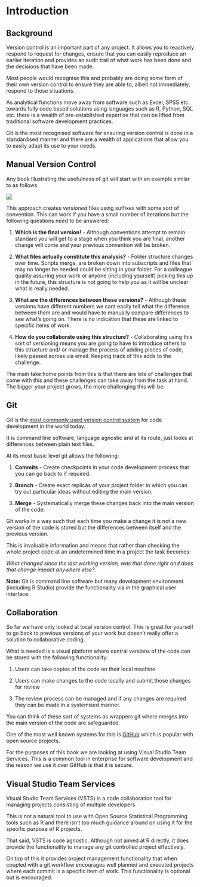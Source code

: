 # Introduction {#intro}

## Background

Version control is an important part of any project. It allows you to reactively respond to request for changes, ensure that you can easily reproduce an earlier iteration and provides an audit trail of what work has been done and the decisions that have been made. 

Most people would recognise this and probably are doing some form of their own version control to ensure they are able to, albeit not immediately, respond to these situations. 

As analytical functions move away from software such as Excel, SPSS etc. towards fully code based solutions using languages such as R, Python, SQL etc. there is a wealth of pre-established expertise that can be lifted from traditional software development practices. 

Git is the most recognised software for ensuring version control is done in a standardised manner and there are a wealth of applications that allow you to easily adapt its use to your needs.

## Manual Version Control

Any book illustrating the usefulness of git will start with an example similar to as follows.

![](www/manual_version_control.png)

This approach creates *versioned* files using suffixes with some sort of convention. This can work if you have a small number of iterations but the following questions need to be answered:

1. **Which is the final version!** - Although conventions attempt to remain standard you will get to a stage when you think you are final, another change will come and your previous convention will be broken. 

2. **What files actually constitute this analysis?** - Folder structure changes over time. Scripts merge, are broken down into subscripts and files that may no longer be needed could be sitting in your folder. For a colleague quality assuring your work or anyone (including yourself) picking this up in the future, this structure is not going to help you as it will be unclear what is really needed. 

3. **What are the differences between these versions?** - Although these versions have different numbers we cant easily tell what the difference between them are and would have to manually compare differences to see what's going on. There is no indication that these are linked to specific items of work.

4. **How do you collaborate using this structure?** - Collaborating using this sort of versioning means you are going to have to introduce others to this structure and/ or manage the process of adding pieces of code, likely passed across via email. Keeping track of this adds to the challenge.

The main take home points from this is that there are lots of challenges that come with this and these challenges can take away from the task at hand. The bigger your project grows, the more challenging this will be. 

## Git

Git is the [most commonly used version control system](https://insights.stackoverflow.com/survey/2015#tech-sourcecontrol) for code development in the world today. 

It is command line software, language agnostic and at its route, just looks at differences between plain text files.

At its most basic level git allows the following:

1. **Commits** - Create checkpoints in your code development process that you can go back to if required. 

2. **Branch** - Create exact replicas of your project folder in which you can try out particular ideas without editing the main version. 

3. **Merge** - Systematically merge these changes back into the main version of the code.

Git works in a way such that each time you make a change it is not a new version of the code is stored but the differences between itself and the previous version. 

This is invaluable information and means that rather than checking the whole project code at an undetermined time in a project the task becomes:

*What changed since the last working version, was that done right and does that change impact anywhere else?*.

**Note:** Git is command line software but many development environment (including R Studio) provide the functionality via in the graphical user interface.

## Collaboration

So far we have only looked at local version control. This is great for yourself to go back to previous versions of your work but doesn't really offer a solution to collaborative coding. 

What is needed is a visual platform where central versions of the code can be stored with the following functionality:

1. Users can take copies of the code on their local machine 

2. Users can make changes to the code locally and submit those changes for review

3. The review process can be managed and if any changes are required they can be made in a systemised manner.

You can think of these sort of systems as wrappers git where merges into the main version of the code are safeguarded. 

One of the most well known systems for this is [GitHub](https://github.com) which is popular with open source projects. 

For the purposes of this book we are looking at using Visual Studio Team Services. This is a common tool in enterprise for software development and the reason we use it over GitHub is that it is secure. 

## Visual Studio Team Services

Visual Studio Team Services (VSTS) is a code collaboration tool for managing projects consisting of multiple developers 

This is not a natural tool to use with Open Source Statistical Programming tools such as R and there isn't too much guidance around on using it for the specific purpose of R projects. 

That said, VSTS is code agnostic. Although not aimed at R directly, it does provide the functionality to manage any git controlled project effectively. 

On top of this it provides project management functionality that when coupled with a git workflow encourages well planned and executed projects where each commit is a specific item of work. This functionality is optional but is encouraged.

